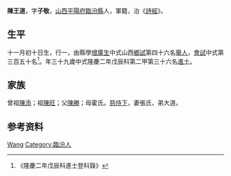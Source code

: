 {{Otheruses|other=名为陈王道的其他人物|陈王道}}
{{Otheruses|other=名为陈子敬的其他人物|陈子敬}}
{{明清人物信息框
| 姓名 = 陳王道
| 原名 =
| 圖片名稱= 
| 圖片大小 =
| 圖片說明 = 
| 最高職務 =
| 國家 = 大明 
| 爵位 =
| 籍貫 = [[山西|山西]][[平陽府|平陽府]][[臨汾縣|臨汾縣]]
| 族裔 = 
| 字號 = 
| 諡號 =
| 出生日期 = 十一月初十日
| 出生地點 =
| 逝世日期 = 卒年不詳 
| 逝世地點 =
| 墓葬 =
| 配偶 = 張氏
| 親屬 = 曾祖[[陳添|陳添]]，祖[[陳旺|陳旺]]，父[[陳勝|陳勝]]，母霍氏
| 出身 =
* 隆慶二年戊辰科進士出身
| 經歷 =
| 著作 = 
}}
'''陳王道'''{{BD|1530年||？年||}}，字'''子敬'''，[[山西|山西]][[平陽府|平陽府]][[臨汾縣|臨汾縣]]人，軍籍，治《[[詩經|詩經]]》。

== 生平 ==
十一月初十日生，行一，由縣學[[增廣生|增廣生]]中式山西[[鄉試|鄉試]]第四十六名[[舉人|舉人]]，[[會試|會試]]中式第三百五十名<ref>《隆慶二年戊辰科進士登科錄》</ref>。年三十九歲中式隆慶二年戊辰科第二甲第三十六名[[進士|進士]]。

== 家族 ==
曾祖[[陳添|陳添]]；祖[[陳旺|陳旺]]；父[[陳勝|陳勝]]；母霍氏。[[慈侍下|慈侍下]]，妻張氏，弟大道。

== 参考资料 ==
{{reflist}}

{{隆慶二年戊辰科殿试金榜}}

{{Authority control}}
{{DEFAULTSORT:Chen陈}}
[[Category:陳姓|Wang]]
[[Category:臨汾人|Category:臨汾人]]


{{明朝人物小作品}}